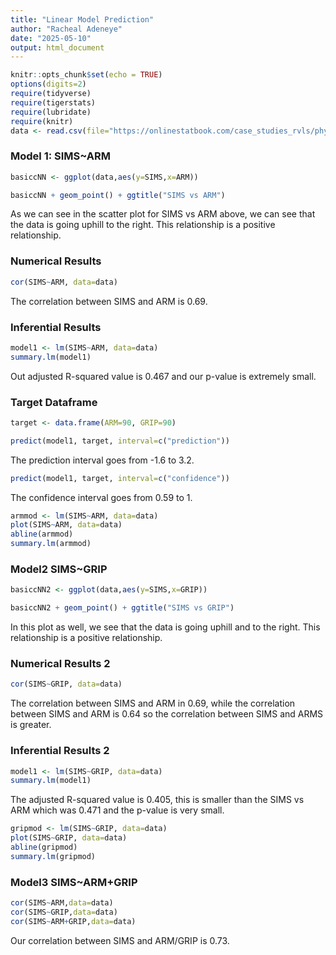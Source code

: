 ```yaml
---
title: "Linear Model Prediction"
author: "Racheal Adeneye"
date: "2025-05-10"
output: html_document
---
```


```r
knitr::opts_chunk$set(echo = TRUE)
options(digits=2)
require(tidyverse)
require(tigerstats)
require(lubridate)
require(knitr)
data <- read.csv(file="https://onlinestatbook.com/case_studies_rvls/physical_strength/data.txt", sep="", header=TRUE)
```

### Model 1: SIMS~ARM
```r
basiccNN <- ggplot(data,aes(y=SIMS,x=ARM))
```

```r
basiccNN + geom_point() + ggtitle("SIMS vs ARM")
```

As we can see in the scatter plot for SIMS vs ARM above, we can see that the data is going uphill to the right. This relationship is a positive relationship.

### Numerical Results
```r
cor(SIMS~ARM, data=data)
```

The correlation between SIMS and ARM is 0.69.

### Inferential Results
```r
model1 <- lm(SIMS~ARM, data=data)
summary.lm(model1)
```

Out adjusted R-squared value is 0.467 and our p-value is extremely small.

### Target Dataframe
```r
target <- data.frame(ARM=90, GRIP=90)
```

```r
predict(model1, target, interval=c("prediction"))
```

The prediction interval goes from -1.6 to 3.2.

```r
predict(model1, target, interval=c("confidence"))
```

The confidence interval goes from 0.59 to 1.

```r
armmod <- lm(SIMS~ARM, data=data)
plot(SIMS~ARM, data=data)
abline(armmod)
summary.lm(armmod)
```

### Model2 SIMS~GRIP
```r
basiccNN2 <- ggplot(data,aes(y=SIMS,x=GRIP))
```

```r
basiccNN2 + geom_point() + ggtitle("SIMS vs GRIP")
```

In this plot as well, we see that the data is going uphill and to the right. This relationship is a positive relationship.

### Numerical Results 2
```r
cor(SIMS~GRIP, data=data)
```

The correlation between SIMS and ARM in 0.69, while the correlation between SIMS and ARM is 0.64 so the correlation between SIMS and ARMS is greater. 

### Inferential Results 2
```r
model1 <- lm(SIMS~GRIP, data=data)
summary.lm(model1)
```

The adjusted R-squared value is 0.405, this is smaller than the SIMS vs ARM which was 0.471 and the p-value is very small.

```r
gripmod <- lm(SIMS~GRIP, data=data)
plot(SIMS~GRIP, data=data)
abline(gripmod)
summary.lm(gripmod)
```


### Model3 SIMS~ARM+GRIP

```r
cor(SIMS~ARM,data=data)
cor(SIMS~GRIP,data=data)
cor(SIMS~ARM+GRIP,data=data)
```
Our correlation between SIMS and ARM/GRIP is 0.73.
